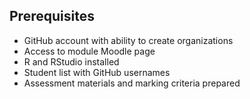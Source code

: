 ## Prerequisites

- GitHub account with ability to create organizations
- Access to module Moodle page
- R and RStudio installed
- Student list with GitHub usernames
- Assessment materials and marking criteria prepared